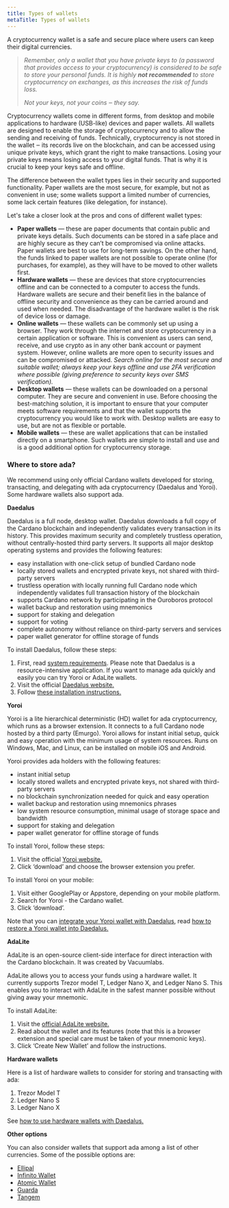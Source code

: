 ```yaml
---
title: Types of wallets
metaTitle: Types of wallets
---
```


A cryptocurrency wallet is a safe and secure place where users can keep their
digital currencies.

> _Remember, only a wallet that you have private keys to (a password that
> provides access to your cryptocurrency) is considered to be safe to store your
> personal funds. It is highly **not recommended** to store cryptocurrency on
> exchanges, as this increases the risk of funds loss._
>
> _Not your keys, not your coins ‒ they say._

Cryptocurrency wallets come in different forms, from desktop and mobile
applications to hardware (USB-like) devices and paper wallets. All wallets are
designed to enable the storage of cryptocurrency and to allow the sending and
receiving of funds. Technically, cryptocurrency is not stored in the wallet ‒
its records live on the blockchain, and can be accessed using unique private
keys, which grant the right to make transactions. Losing your private keys means
losing access to your digital funds. That is why it is crucial to keep your keys
safe and offline.

The difference between the wallet types lies in their security and supported
functionality. Paper wallets are the most secure, for example, but not as
convenient in use; some wallets support a limited number of currencies, some
lack certain features (like delegation, for instance).

Let's take a closer look at the pros and cons of different wallet types:

- **Paper wallets** — these are paper documents that contain public and private
  keys details. Such documents can be stored in a safe place and are highly
  secure as they can’t be compromised via online attacks. Paper wallets are best
  to use for long-term savings. On the other hand, the funds linked to paper
  wallets are not possible to operate online (for purchases, for example), as
  they will have to be moved to other wallets first.
- **Hardware wallets** — these are devices that store cryptocurrencies offline
  and can be connected to a computer to access the funds. Hardware wallets are
  secure and their benefit lies in the balance of offline security and
  convenience as they can be carried around and used when needed. The
  disadvantage of the hardware wallet is the risk of device loss or damage.
- **Online wallets** — these wallets can be commonly set up using a browser.
  They work through the internet and store cryptocurrency in a certain
  application or software. This is convenient as users can send, receive, and
  use crypto as in any other bank account or payment system. However, online
  wallets are more open to security issues and can be compromised or attacked.
  _Search online for the most secure and suitable wallet; always keep your keys
  offline and use 2FA verification where possible (giving preference to security
  keys over SMS verification)._
- **Desktop wallets** — these wallets can be downloaded on a personal computer.
  They are secure and convenient in use. Before choosing the best-matching
  solution, it is important to ensure that your computer meets software
  requirements and that the wallet supports the cryptocurrency you would like to
  work with. Desktop wallets are easy to use, but are not as flexible or
  portable.
- **Mobile wallets** — these are wallet applications that can be installed
  directly on a smartphone. Such wallets are simple to install and use and is a
  good additional option for cryptocurrency storage.

### Where to store ada?

We recommend using only official Cardano wallets developed for storing,
transacting, and delegating with ada cryptocurrency (Daedalus and Yoroi). Some
hardware wallets also support ada.

**Daedalus**

Daedalus is a full node, desktop wallet. Daedalus downloads a full copy of the
Cardano blockchain and independently validates every transaction in its history.
This provides maximum security and completely trustless operation, without
centrally-hosted third party servers. It supports all major desktop operating
systems and provides the following features:

- easy installation with one-click setup of bundled Cardano node
- locally stored wallets and encrypted private keys, not shared with third-party
  servers
- trustless operation with locally running full Cardano node which independently
  validates full transaction history of the blockchain
- supports Cardano network by participating in the Ouroboros protocol
- wallet backup and restoration using mnemonics
- support for staking and delegation
- support for voting
- complete autonomy without reliance on third-party servers and services
- paper wallet generator for offline storage of funds

To install Daedalus, follow these steps:

1.  First, read
    [system requirements](https://iohk.zendesk.com/hc/en-us/articles/360010496553).
    Please note that Daedalus is a resource-intensive application. If you want
    to manage ada quickly and easily you can try Yoroi or AdaLite wallets.
2.  Visit the official [Daedalus website.](https://daedaluswallet.io/)
3.  Follow
    [these installation instructions.](https://iohk.zendesk.com/hc/en-us/articles/360011602173-Quick-start-guide#:~:text=Go%20to%20https%3A%2F%2Fdaedaluswallet,Daedalus%20wallet%20on%20your%20Machine.)

**Yoroi**

Yoroi is a lite hierarchical deterministic (HD) wallet for ada cryptocurrency,
which runs as a browser extension. It connects to a full Cardano node hosted by
a third party (Emurgo). Yoroi allows for instant initial setup, quick and easy
operation with the minimum usage of system resources. Runs on Windows, Mac, and
Linux, can be installed on mobile iOS and Android.

Yoroi provides ada holders with the following features:

- instant initial setup
- locally stored wallets and encrypted private keys, not shared with third-party
  servers
- no blockchain synchronization needed for quick and easy operation
- wallet backup and restoration using mnemonics phrases
- low system resource consumption, minimal usage of storage space and bandwidth
- support for staking and delegation
- paper wallet generator for offline storage of funds

To install Yoroi, follow these steps:

1.  Visit the official [Yoroi website.](https://yoroi-wallet.com/#/)
2.  Click ‘download’ and choose the browser extension you prefer.

To install Yoroi on your mobile:

1.  Visit either GooglePlay or Appstore, depending on your mobile platform.
2.  Search for Yoroi - the Cardano wallet.
3.  Click ‘download’.

Note that you can
[integrate your Yoroi wallet with Daedalus](https://iohk.zendesk.com/hc/en-us/articles/360011705393-Daedalus-Yoroi-Integration),
read
[how to restore a Yoroi wallet into Daedalus.](https://iohk.zendesk.com/hc/en-us/articles/900003878006-Restore-a-Yoroi-wallet-into-Daedalus)

**AdaLite**

AdaLite is an open-source client-side interface for direct interaction with the
Cardano blockchain. It was created by Vacuumlabs.

AdaLite allows you to access your funds using a hardware wallet. It currently
supports Trezor model T, Ledger Nano X, and Ledger Nano S. This enables you to
interact with AdaLite in the safest manner possible without giving away your
mnemonic.

To install AdaLite:

1.  Visit the [official AdaLite website.](https://adalite.io/)
2.  Read about the wallet and its features (note that this is a browser
    extension and special care must be taken of your mnemonic keys).
3.  Click ‘Create New Wallet’ and follow the instructions.

**Hardware wallets**

Here is a list of hardware wallets to consider for storing and transacting with
ada:

1.  Trezor Model T
2.  Ledger Nano S
3.  Ledger Nano X

See
[how to use hardware wallets with Daedalus.](https://iohk.zendesk.com/hc/en-us/articles/900004722083-How-to-use-Ledger-and-Trezor-HW-with-Daedalus)

**Other options**

You can also consider wallets that support ada among a list of other currencies.
Some of the possible options are:

- [Ellipal](https://www.ellipal.com/)
- [Infinito Wallet](https://www.infinitowallet.io/)
- [Atomic Wallet](https://atomicwallet.io/)
- [Guarda](https://guarda.com/)
- [Tangem](https://tangem.com/)
